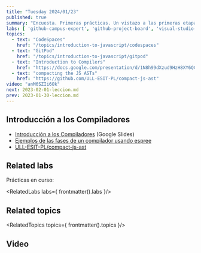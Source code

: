```yaml
---
title: "Tuesday 2024/01/23"
published: true
summary: "Encuesta. Primeras prácticas. Un vistazo a las primeras etapas de un compilador: análisis léxico"
labs: [ 'github-campus-expert', 'github-project-board', 'visual-studio-code', 'iaas' ]
topics: 
  - text: "CodeSpaces"
    href: "/topics/introduction-to-javascript/codespaces"
  - text: "GitPod"
    href: "/topics/introduction-to-javascript/gitpod"
  - text: "Introduction to Compilers"
    href: "https://docs.google.com/presentation/d/1N8h99dXzud9HzH8XY6QCZSmATCAWXtZebuqRTiy8qMU/edit?usp=sharing"
  - text: "compacting the JS ASTs"
    href: "https://github.com/ULL-ESIT-PL/compact-js-ast"
video: "anM6SZIi6Ok"
next: 2023-02-01-leccion.md
prev: 2023-01-30-leccion.md
---
```



## Introducción a los Compiladores

* [Introducción a los Compiladores](https://docs.google.com/presentation/d/1N8h99dXzud9HzH8XY6QCZSmATCAWXtZebuqRTiy8qMU/edit?usp=sharing) (Google Slides)
* [Ejemplos de las fases de un compilador usando espree](/topics/introduction-to-pl/esprima#repl-example)
* [ULL-ESIT-PL/compact-js-ast](https://github.com/ULL-ESIT-PL/compact-js-ast)

## Related labs

Prácticas en curso:

<RelatedLabs labs={ frontmatter().labs }/>

## Related topics

<RelatedTopics topics={ frontmatter().topics }/>

## Video


<Youtube id={frontmatter().video}></Youtube>
